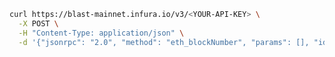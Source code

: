 
<Tabs>
  <TabItem value="cURL">

```bash
curl https://blast-mainnet.infura.io/v3/<YOUR-API-KEY> \
  -X POST \
  -H "Content-Type: application/json" \
  -d '{"jsonrpc": "2.0", "method": "eth_blockNumber", "params": [], "id": 1}'
```

  </TabItem>
</Tabs>
